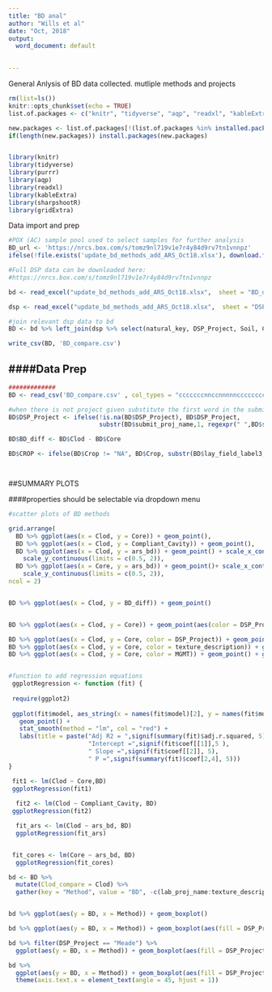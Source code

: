 ---
title: "BD anal"
author: "Wills et al"
date: "Oct, 2018"
output:  
  word_document: default

  
---

General Anlysis of BD data collected.
mutliple methods and projects

```{r setup, include=FALSE}
rm(list=ls())
knitr::opts_chunk$set(echo = TRUE)
list.of.packages <- c("knitr", "tidyverse", "aqp", "readxl", "kableExtra", "purrr", "sharpshootR", "gridExtra")

new.packages <- list.of.packages[!(list.of.packages %in% installed.packages()[,"Package"])]
if(length(new.packages)) install.packages(new.packages)


library(knitr)
library(tidyverse)
library(purrr)
library(aqp)
library(readxl)
library(kableExtra)
library(sharpshootR)
library(gridExtra)

```

Data import and prep

```{r data, echo = F, message=F, warning=F, error = F}


#POX (AC) sample pool used to select samples for further analysis
BD_url <- 'https://nrcs.box.com/s/tomz9nl719v1e7r4y84d9rv7tn1vnnpz'
ifelse(!file.exists('update_bd_methods_add_ARS_Oct18.xlsx'), download.file(BD_url, destfile = paste0('update_bd_methods_add_ARS_Oct18.xlsx')), "File downloaded from https://nrcs.box.com/s/tomz9nl719v1e7r4y84d9rv7tn1vnnpz")

#Full DSP data can be downloaded here:
#https://nrcs.box.com/s/tomz9nl719v1e7r4y84d9rv7tn1vnnpz

bd <- read_excel("update_bd_methods_add_ARS_Oct18.xlsx",  sheet = "BD_data")

dsp <- read_excel("update_bd_methods_add_ARS_Oct18.xlsx",  sheet = "DSP_Pedon IDs")

#join relevant dsp data to bd
BD <- bd %>% left_join(dsp %>% select(natural_key, DSP_Project, Soil, Comparison, MGMT, DSP_Plot_ID, DSP_Pedon_ID, Crop, Agron_Feature), by = "natural_key")

write_csv(BD, 'BD_compare.csv')


```





####Data Prep
------------------
```{r prep, message=F, warning=F, error = F}
#############
BD <- read_csv('BD_compare.csv' , col_types = "cccccccnnccnnnnncccccccc")

#when there is not project given substitute the first word in the submit project name (extract from 1 to the first blank)
BD$DSP_Project <- ifelse(!is.na(BD$DSP_Project), BD$DSP_Project, 
                         substr(BD$submit_proj_name,1, regexpr(" ",BD$submit_proj_name)-1))

BD$BD_diff <- BD$Clod - BD$Core

BD$CROP <- ifelse(BD$Crop != "NA", BD$Crop, substr(BD$lay_field_label3, 1,4))




```


##SUMMARY PLOTS

####properties should be selectable via dropdown menu
```{r lm, message=F, warning=F, error = F}

#scatter plots of BD methods

grid.arrange( 
  BD %>% ggplot(aes(x = Clod, y = Core)) + geom_point(),
  BD %>% ggplot(aes(x = Clod, y = Compliant_Cavity)) + geom_point(),
  BD %>% ggplot(aes(x = Clod, y = ars_bd)) + geom_point() + scale_x_continuous(limits = c(0.5,2)) +
    scale_y_continuous(limits = c(0.5, 2)),
  BD %>% ggplot(aes(x = Core, y = ars_bd)) + geom_point()+ scale_x_continuous(limits = c(0.5,2)) +
    scale_y_continuous(limits = c(0.5, 2)),
ncol = 2)


BD %>% ggplot(aes(x = Clod, y = BD_diff)) + geom_point()


BD %>% ggplot(aes(x = Clod, y = Core)) + geom_point(aes(color = DSP_Project))

BD %>% ggplot(aes(x = Clod, y = Core, color = DSP_Project)) + geom_point() + geom_smooth(method = "lm")
BD %>% ggplot(aes(x = Clod, y = Core, color = texture_description)) + geom_point() + geom_smooth(method = "lm")
BD %>% ggplot(aes(x = Clod, y = Core, color = MGMT)) + geom_point() + geom_smooth(method = "lm")


#function to add regression equations
 ggplotRegression <- function (fit) {
 
 require(ggplot2)
 
 ggplot(fit$model, aes_string(x = names(fit$model)[2], y = names(fit$model)[1])) + 
   geom_point() +
   stat_smooth(method = "lm", col = "red") +
   labs(title = paste("Adj R2 = ",signif(summary(fit)$adj.r.squared, 5),
                      "Intercept =",signif(fit$coef[[1]],5 ),
                      " Slope =",signif(fit$coef[[2]], 5),
                      " P =",signif(summary(fit)$coef[2,4], 5)))
}

 fit1 <- lm(Clod ~ Core,BD)
 ggplotRegression(fit1)
 
  fit2 <- lm(Clod ~ Compliant_Cavity, BD)
 ggplotRegression(fit2)

  fit_ars <- lm(Clod ~ ars_bd, BD)
  ggplotRegression(fit_ars) 


 fit_cores <- lm(Core ~ ars_bd, BD)
  ggplotRegression(fit_cores) 


```


```{r box, message=F, warning=F, error = F}

bd <- BD %>% 
  mutate(Clod_compare = Clod) %>%
  gather(key = "Method", value = "BD", -c(lab_proj_name:texture_description, DSP_Project:Clod_compare))


bd %>% ggplot(aes(y = BD, x = Method)) + geom_boxplot()

bd %>% ggplot(aes(y = BD, x = Method)) + geom_boxplot(aes(fill = DSP_Project))

bd %>% filter(DSP_Project == "Meade") %>%
  ggplot(aes(y = BD, x = Method)) + geom_boxplot(aes(fill = DSP_Project))

bd %>%
  ggplot(aes(y = BD, x = Method)) + geom_boxplot(aes(fill = DSP_Project)) + facet_wrap(~DSP_Project) +
  theme(axis.text.x = element_text(angle = 45, hjust = 1))


```
